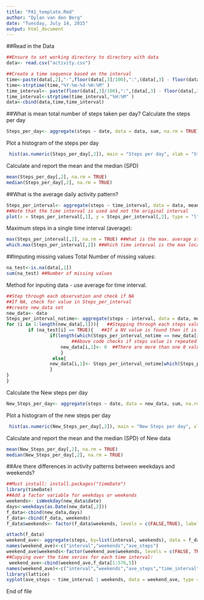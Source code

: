 ```yaml
---
title: "PA1_template.Rmd"
author: "Dylan van den Berg"
date: "Tuesday, July 14, 2015"
output: html_document
---
```

##Read in the Data
```r
##Ensure to set working directory to directory with data
data<- read.csv("activity.csv")

##Create a time sequence based on the interval
time<-paste(data[,2],"-",floor(data[,3]/100),":",(data[,3] - floor(data[,3]/100)*100), sep="")
time<-strptime(time,"%Y-%m-%d-%H:%M" )
time_interval<- paste(floor(data[,3]/100),":",(data[,3] - floor(data[,3]/100)*100), sep="")
time_interval<-strptime(time_interval,"%H:%M" )
data<-cbind(data,time,time_interval)
```
##What is mean total number of steps taken per day?
Calculate the steps per day
```r
Steps_per_day<- aggregate(steps ~ date, data = data, sum, na.rm = TRUE)
```
Plot a histogram of the steps per day
```r
 hist(as.numeric(Steps_per_day[,2]), main = "Steps per day", xlab = "Steps")
```
Calculate and report the mean and the median (SPD)
```r
mean(Steps_per_day[,2], na.rm = TRUE)
median(Steps_per_day[,2], na.rm = TRUE)
```

##What is the average daily activity pattern?
```r
Steps_per_interval<- aggregate(steps ~ time_interval, data = data, mean, na.rm = TRUE)
##Note that the time interval is used and not the original interval
plot(x = Steps_per_interval[,1], y = Steps_per_interval[,2], type = "l", xlab = "Time Interval", ylab = "Average Number of Steps per Time Interval", main = "Average Steps per Time Interval")
```
Maximum steps in a single time interval (average):
```r
max(Steps_per_interval[,2], na.rm = TRUE) ##What is the max. average steps?
which.max(Steps_per_interval[,2]) ##Which time interval is the max located?
```

##Imputing missing values
Total Number of missing values:
```r
na_test<-is.na(data[,1])
sum(na_test) ##Number of missing values
```
Method for inputing data - use average for time interval.

```r
##Step through each observation and check if NA
##If NA, check for value in Steps_per_interval
##create new_data set
new_data<- data
Steps_per_interval_notime<- aggregate(steps ~ interval, data = data, mean, na.rm = TRUE)
for (i in 1:length(new_data[,1])){   ##Stepping through each steps value
        if (na_test[i] == TRUE){   ##If a NV value is found then it is changed 
                if(length(which(Steps_per_interval_notime == new_data[i,3]))> 1){
                        ##Above code checks if steps value is repeated (only repeated for 0)
                    new_data[i,1]<- 0  ##There are more than one 0 value, this corrects for it
                    }
                 else{
                new_data[i,1]<- Steps_per_interval_notime[which(Steps_per_interval_notime == new_data[i,3]),2]
                }
}
}
```
Calculate the New steps per day
```r
New_Steps_per_day<- aggregate(steps ~ date, data = new_data, sum, na.rm = TRUE)
```
Plot a histogram of the new steps per day
```r
 hist(as.numeric(New_Steps_per_day[,2]), main = "New Steps per day", xlab = "Steps")
```
Calculate and report the mean and the median (SPD) of New data
```r
mean(New_Steps_per_day[,2], na.rm = TRUE)
median(New_Steps_per_day[,2], na.rm = TRUE)
```
##Are there differences in activity patterns between weekdays and weekends?
```r
##Must install: install.packages("timeDate")
library(timeDate)
##Add a factor variable for weekdays or weekends
weekends<- isWeekday(new_data$date)
days<-weekdays(as.Date(new_data[,2]))
f_data<-cbind(new_data,days)
f_data<-cbind(f_data, weekends)
f_data$weekends<- factor(f_data$weekends, levels = c(FALSE,TRUE), labels = c('weekend','weekday'))

attach(f_data)
weekend_ave<- aggregate(steps, by=list(interval, weekends), data = f_data, FUN = mean)
names(weekend_ave)<-c("interval","weekends","ave_steps")
weekend_ave$weekends<-factor(weekend_ave$weekends, levels = c(FALSE, TRUE), labels = c('weekend','weekday'))
##Copying over the time series for each time interval:
 weekend_ave<-cbind(weekend_ave,f_data[1:576,5])
names(weekend_ave)<-c("interval","weekends","ave_steps","time_interval")
library(lattice)
xyplot(ave_steps ~ time_interval | weekends, data = weekend_ave, type = "l", layout = c(1,2), xlab = ("Time Interval"),main = "Time interval shown in hours from 00:00. Date of 17 July is arbitrary")

```


End of file
